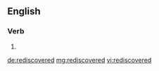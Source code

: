 ==English==

===Verb===
{{head|en}}

# {{en-past of|rediscover}}

[[de:rediscovered]]
[[mg:rediscovered]]
[[vi:rediscovered]]